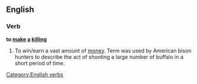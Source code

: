 ==English==

===Verb===
'''to [[make]] [[a]] [[killing]]'''

# {{idiom}} To win/earn a vast amount of [[money]].  Term was used by American bison hunters to describe the act of shooting a large number of buffalo in a short period of time.

[[Category:English verbs]]